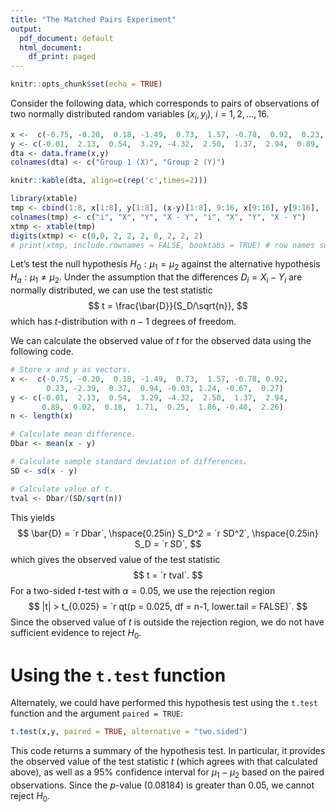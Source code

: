 ---
title: "The Matched Pairs Experiment"
output:
  pdf_document: default
  html_document:
    df_print: paged
---

```{r setup, include=FALSE}
knitr::opts_chunk$set(echo = TRUE)
```
Consider the following data, which corresponds to pairs of observations of two normally distributed random variables $(x_{i}, y_{i})$, $i = 1,2,\dots, 16$.
```{r makeTable, echo=FALSE}
x <-  c(-0.75, -0.20,  0.18, -1.49,  0.73,  1.57, -0.78,  0.92,  0.23, -2.39,  0.37,  0.94, -0.03, 1.24, -0.67,  0.27)
y <- c(-0.01,  2.13,  0.54,  3.29, -4.32,  2.50,  1.37,  2.94,  0.89,  0.02,  0.18,  1.71,  0.25,  1.86, -0.40,  2.26)
dta <- data.frame(x,y)
colnames(dta) <- c("Group 1 (X)", "Group 2 (Y)")

knitr::kable(dta, align=c(rep('c',times=2)))
```

```{r latexForSlides, echo=FALSE}
library(xtable)
tmp <- cbind(1:8, x[1:8], y[1:8], (x-y)[1:8], 9:16, x[9:16], y[9:16], (x-y)[9:16])
colnames(tmp) <- c("i", "X", "Y", "X - Y", "i", "X", "Y", "X - Y")
xtmp <- xtable(tmp)
digits(xtmp) <- c(0,0, 2, 2, 2, 0, 2, 2, 2)
# print(xtmp, include.rownames = FALSE, booktabs = TRUE) # row names suppressed
```

Let's test the null hypothesis $H_0: \mu_1 = \mu_2$ against the alternative hypothesis $H_a: \mu_1 \neq \mu_2$.
Under the assumption that the differences $D_i = X_i - Y_i$ are normally distributed, we can use the test statistic
$$
  t = \frac{\bar{D}}{S_D/\sqrt{n}},
$$
which has $t$-distribution with $n-1$ degrees of freedom.

We can calculate the observed value of $t$ for the observed data using the following code.
```{r calcT}
# Store x and y as vectors.
x <-  c(-0.75, -0.20,  0.18, -1.49,  0.73,  1.57, -0.78, 0.92,
        0.23, -2.39,  0.37,  0.94, -0.03, 1.24, -0.67,  0.27)
y <- c(-0.01,  2.13,  0.54,  3.29, -4.32,  2.50,  1.37,  2.94,
       0.89,  0.02,  0.18,  1.71,  0.25,  1.86, -0.40,  2.26)
n <- length(x)

# Calculate mean difference.
Dbar <- mean(x - y)

# Calculate sample standard deviation of differences.
SD <- sd(x - y)

# Calculate value of t.
tval <- Dbar/(SD/sqrt(n))
```
This yields 
$$
  \bar{D} = `r Dbar`, \hspace{0.25in}
  S_D^2 = `r SD^2`, \hspace{0.25in}
  S_D = `r SD`,
$$
which gives the observed value of the test statistic
$$
  t = `r tval`.
$$
For a two-sided $t$-test with $\alpha = 0.05$, we use the rejection region 
$$
  |t| > t_{0.025} = `r qt(p = 0.025, df = n-1, lower.tail = FALSE)`.
$$
Since the observed value of $t$ is outside the rejection region, we do not have sufficient evidence to reject $H_0$.

# Using the ``t.test`` function

Alternately, we could have performed this hypothesis test using the ``t.test`` function and the argument ``paired = TRUE``:
```{r use-t.test}
t.test(x,y, paired = TRUE, alternative = "two.sided")
```

This code returns a summary of the hypothesis test. In particular, it provides the observed value of the test statistic $t$ (which agrees with that calculated above), as well as a $95\%$ confidence interval for $\mu_1 - \mu_2$ based on the paired observations. Since the $p$-value ($0.08184$) is greater than $0.05$, we cannot reject $H_0$.